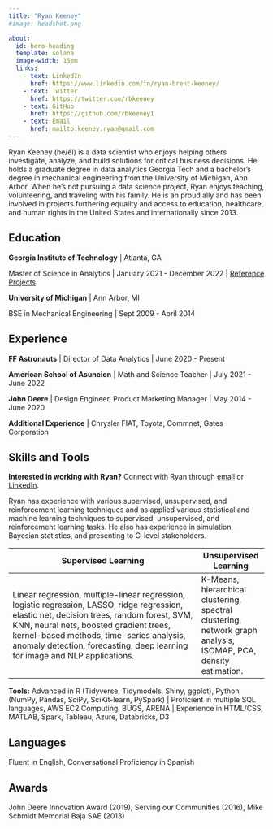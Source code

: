 ```yaml
---
title: "Ryan Keeney"
#image: headshot.png

about:
  id: hero-heading
  template: solana
  image-width: 15em
  links:
    - text: LinkedIn
      href: https://www.linkedin.com/in/ryan-brent-keeney/
    - text: Twitter
      href: https://twitter.com/rbkeeney
    - text: GitHub
      href: https://github.com/rbkeeney1
    - text: Email
      href: mailto:keeney.ryan@gmail.com
---
```


::: {#hero-heading}
Ryan Keeney (he/él) is a data scientist who enjoys helping others investigate, analyze, and build solutions for critical business decisions. He holds a graduate degree in data analytics Georgia Tech and a bachelor's degree in mechanical engineering from the University of Michigan, Ann Arbor. When he's not pursuing a data science project, Ryan enjoys teaching, volunteering, and traveling with his family. He is an proud ally and has been involved in projects furthering equality and access to education, healthcare, and human rights in the United States and internationally since 2013.
:::

## Education

**Georgia Institute of Technology** \| Atlanta, GA

Master of Science in Analytics \| January 2021 - December 2022 \| [Reference Projects](https://github.com/rbkeeney1/quartoblog/tree/master/downloads "A sample of projects from Georgia Tech")

**University of Michigan** \| Ann Arbor, MI

BSE in Mechanical Engineering \| Sept 2009 - April 2014

## Experience

**FF Astronauts** \| Director of Data Analytics \| June 2020 - Present

**American School of Asuncion** \| Math and Science Teacher \| July 2021 - June 2022

**John Deere** \| Design Engineer, Product Marketing Manager \| May 2014 - June 2020

**Additional Experience** \| Chrysler FIAT, Toyota, Commnet, Gates Corporation

## Skills and Tools

**Interested in working with Ryan?** Connect with Ryan through [email](mailto:keeney.ryan@gmail.com "keeney.ryan@gmail.com") or [LinkedIn](https://www.linkedin.com/in/ryan-brent-keeney/ "linkedin").

Ryan has experience with various supervised, unsupervised, and reinforcement learning techniques and as applied various statistical and machine learning techniques to supervised, unsupervised, and reinforcement learning tasks. He also has experience in simulation, Bayesian statistics, and presenting to C-level stakeholders.

| Supervised Learning                                                                                                                                                                                                                                                                                               | Unsupervised Learning                                                                                           |
|-------------------------------------------------------------------------------------------------------------------------------------------------------------------------------------------------------------------------------------------------------------------------------------------------------------------|-----------------------------------------------------------------------------------------------------------------|
| Linear regression, multiple-linear regression, logistic regression, LASSO, ridge regression, elastic net, decision trees, random forest, SVM, KNN, neural nets, boosted gradient trees, kernel-based methods, time-series analysis, anomaly detection, forecasting, deep learning for image and NLP applications. | K-Means, hierarchical clustering, spectral clustering, network graph analysis, ISOMAP, PCA, density estimation. |

**Tools:** Advanced in R (Tidyverse, Tidymodels, Shiny, ggplot), Python (NumPy, Pandas, SciPy, SciKit-learn, PySpark) \| Proficient in multiple SQL languages, AWS EC2 Computing, BUGS, ARENA \| Experience in HTML/CSS, MATLAB, Spark, Tableau, Azure, Databricks, D3

## Languages

Fluent in English, Conversational Proficiency in Spanish

## Awards

John Deere Innovation Award (2019), Serving our Communities (2016), Mike Schmidt Memorial Baja SAE (2013)
